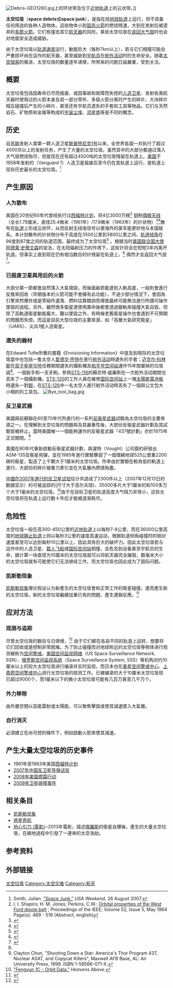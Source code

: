[[File:Debris-GEO1280.jpg|thumb]]上的环状带及位于[[近地轨道|近地轨道]]上的云状带。]]

'''太空垃圾'''（'''space debris'''或'''space junk'''），是指在绕[[地球轨道|地球轨道]]上运行，但不具备任何用途的各种人造物体。这些物体小到[[固态火箭|固态火箭]]的燃烧残渣，大到在发射后被遗弃的[[多節火箭|多節火箭]]。它们有撞击其它[[航天器|航天器]]的风险，某些太空垃圾在[[返回大气层|返回大气层]]时也会对地面安全造成威胁。

由于太空垃圾以[[轨道速度|轨道速度]]运行，動能巨大（每秒7km以上），若与它们相撞可能会严重损坏尚在运作的航天器，甚至威胁到[[宇航员|宇航员]]在[[舱外活动|舱外活动]]时的生命安全。随着[[太空探索|太空探索]]的推进，太空垃圾的数量逐年递增，所带来的问题日益嚴重，受到关注。

== 概要 ==
太空垃圾包括因寿命已尽而报废、或因事故和故障而失控的[[人造卫星|人造卫星]]、发射各类航天器时使用过的火箭本身及其一部分零件、多级火箭分离时产生的碎片、大块碎片相互碰撞后产生的小碎片、甚至还有宇航员遗失的手套和工具等物品。它们与天然岩石、矿物质和金属等构成的[[宇宙尘埃|宇宙尘埃]]、[[流星体|流星体]]等是不同的概念。

== 历史 ==
自[[苏联|苏联]]发射人类第一颗人造卫星[[斯普特尼克1号|斯普特尼克1号]]以来，全世界各国一共执行了超过4000次以上的发射任务，产生了大量的太空垃圾。虽然其中的大部分都通过落入大气层燃烧殆尽，但是现在还有超过4500吨的太空垃圾残留在轨道上。[[美国|美国]]于1958年发射的{{tsl|en|Vanguard 1|尖兵1号}}（Vanguard 1）人造卫星报废后至今仍在其轨道上运行，是轨道上现存历史最长的太空垃圾。<ref name="usaweekend">Smith, Julian. [http://www.usaweekend.com/07_issues/070826/070826space.html#junk "Space Junk."]{{dead link|date=2017年12月 |bot=InternetArchiveBot |fix-attempted=yes }} ''USA Weekend'', 26 August 2007.</ref>

== 产生原因 ==
=== 人为散布 ===
美国在20世纪60年代曾经执行过[[西福特计划|西福特计划]]，将4亿3000万根<ref>I. I. Shapiro; H. M. Jones; Perkins, C.W.: [http://ieeexplore.ieee.org/xpl/freeabs_all.jsp?tp=&arnumber=1444922&isnumber=31060 Orbital properties of the West Ford dipole belt] {{Wayback|url=http://ieeexplore.ieee.org/xpl/freeabs_all.jsp?tp=&arnumber=1444922&isnumber=31060 |date=20130729104408 }}; Proceedings of the IEEE; Volume 52, Issue 5, May 1964 Page(s): 469 - 518 (Abstract, english)</ref> [[铜|铜]]制[[偶极天线|偶极天线]]（全长1.78厘米，直径25.4微米（1961年）/17.8微米（1963年）的针状物）<ref name="Lovelletal1962">{{citation
 | title = West Ford Project, Interference to Astronomy from Belts of Orbiting Dipoles (Needles)
 | last1 = Lovell
 | first1 = A. C. B.
 | last2 = Blackwell
 | first2 = M. Ryle
 | last3 = D. E.
 | last4 = Wilson
 | first4 = R.
 | date = June 1962
 | journal = Quarterly Journal of the Royal Astronomical Society
 | volume = 3
 | page = 100
 | url = http://adsabs.harvard.edu/abs/1962QJRAS...3..100L
 | accessdate = 2011-10-20
 | archive-date = 2018-08-09
 | archive-url = https://web.archive.org/web/20180809114404/http://adsabs.harvard.edu/abs/1962QJRAS...3..100L
 | dead-url = no
 }}</ref><ref name="Wiedemannetal2001">{{citation
 | title = Modeling of copper needle clusters from the West Ford Dipole experiments
 | last1 = Wiedemann
 | first1 = C.
 | last2 = Bendisch
 | first2 = J.
 | last3 = Krag
 | first3 = H.
 | last4 = Wegener
 | first4 = P.
 | last5 = Rex
 | first5 = D.
 | journal = Proceedings of the Third European Conference on Space Debris
 | editor1-last = Sawaya-Lacoste
 | editor1-first = Huguette
 | volume = 1
 | publication-place = Noordwijk, Netherlands
 | place = Darmstadt, Germany
 | publisher = ESA Publications Division
 | isbn = 92-9092-733-X
 | pages = 315–320
 | date = March 19–21, 2001
 | publication-date = October 2001
 | url = http://adsabs.harvard.edu/abs/2001ESASP.473..315W
 | accessdate = 2011-10-20
 | archive-date = 2018-08-09
 | archive-url = https://web.archive.org/web/20180809112227/http://adsabs.harvard.edu/abs/2001ESASP.473..315W
 | dead-url = no
 }}</ref>散布在[[轨道|轨道]]上形成云状环，从而反射无线电信号以便海外的美军能更好地与本国联系。本计划散布的针状物分布于高度在3500公里到3800公里之间，[[轨道倾角|轨道倾角]]在96度到87度之间的轨道范围，最终成为了太空垃圾<ref name="debris">{{citation
 | url = http://iaaweb.org/iaa/Studies/spacedebrismitigation.pdf
 | format = PDF
 | publisher = International Academy of Astronautics
 | publication-place = Paris, France
 | edition = Final Issue Approved for Publication
 | title = Position Paper on Space Debris Mitigation - Implementing Zero Debris Creation Zones
 | journal = International Academy of Astronautics
 | date = 2005-10-12
 | publication-date = 2005-10-15
 | access-date = 2011-10-20
 | archive-url = https://web.archive.org/web/20120205215712/http://iaaweb.org/iaa/Studies/spacedebrismitigation.pdf
 | archive-date = 2012-02-05
 | dead-url = yes
 }}</ref>
。根据当时[[美国常驻联合国代表列表|美国联合国大使]][[阿德莱·史蒂文森|阿德莱·史蒂文森]]的说法，在太阳辐射压力的作用下，这些针将会在短短3年内离开轨道。但事实上直到现在仍有相当数目的针残留在轨道上，<ref name="vt">{{citation 
 |url=http://www.aoe.vt.edu/~cdhall/Space/archives/000289.html 
 |title=West Ford dipoles 
 |last1=Hall 
 |first1=Christopher D. 
 |publication-place=Blacksburg, Virginia 
 |publisher=Virginia Tech Department of Aerospace and Ocean Engineering 
 |date=2003-09-18 
 |quote=many clumps of the needles are indeed still in orbit 
 |deadurl=yes 
 |archiveurl=https://web.archive.org/web/20070312200131/http://www.aoe.vt.edu/~cdhall/Space/archives/000289.html 
 |archivedate=2007-03-12 
 |accessdate=2011-10-20 
 }}</ref> 偶然才会返回大气层<ref name="rae">{{citation
 | url = http://satlist.nl/RAE/RAE1963.doc
 | title = RAE Table of Earth Satellites
 | date = 2008-01-20
 | page = 34
 | quote = 148 pieces, 94 have decayed
 | publisher = Royal Aerospace Establishment / Defence Research Agency
 | publication-place = Farnborough, England
 | place = Medemblik, The Netherlands
 | editor1-last = Barhorst
 | editor1-first = L.J.C.
 | accessdate = 2011-10-20
 | archive-date = 2011-10-03
 | archive-url = https://web.archive.org/web/20111003173206/http://satlist.nl/RAE/RAE1963.doc
 | dead-url = no
 }}</ref>。

=== 已报废卫星與用后的火箭 ===
大部分第一節都會自然落入大氣燒毀，而後面級若能達到入軌高度，一般則會進行反推來回收（早期版本的火箭可能不會擁有此功能），不過少部分情況下，會因為引擎突然爆炸或是零組件遺落、燃料估算錯誤而導致最終可能無法進行所謂可操作墜毀的過程。另外，雖然很多衛星達使用壽命後都會透過變軌來碰撞大氣自毀，但除了高軌道衛星動能龐大、難以墜毀之外，有時候老舊衛星操作也會遇到不可預期的問題而失控。而這是目前大型垃圾的主要來源，如「高層大氣研究衛星」（UARS）、尖兵1號人造衛星。

=== 遗失的器材 ===
在Edward Tufte所著的書籍《Envisioning Information》中提及到現存的太空垃圾當中也包括一隻太空人[[爱德华·怀特|爱德华·怀特]]在進行[[舱外活动|舱外活动]]時遺失的手套；[[迈克尔·科林斯|迈克尔·科林斯]]在[[双子星座10号|双子星座10号]]任務期間遺失的攝影機及[[和平号空间站|和平号空间站]]運作15年間棄掉的垃圾袋<ref name="usaweekend"/>、一個扳手和一支牙刷。參與[[STS-116|STS-116]]的蘇尼特·威廉斯在一次舱外活动期間也丟失了一個攝影機。[[STS-120|STS-120]]的工作人員在維修[[国际空间站|国际空间站]]上一塊[[太陽能電池板|太陽能電池板]]時遺失一對[[鉗|鉗]]，在[[STS-126|STS-126]]中一名太空人進行舱外活动時丟失了一個與公文包大小相約的工具包。
[[Image:Bye_tool_bag.jpg|thumb]]

=== 反卫星武器 ===
美國與前蘇聯在60至70年代所進行的一系列[[反卫星导弹|反衞星武器]]試驗為太空垃圾的主要來源之一。在理解到太空垃圾的問題與及其嚴重性後，大部份反衞星武器計劃及其試驗皆被終止。當時美國唯一一個能夠運作的反衞星武器「437號計劃」亦於1975年正式關閉。<ref>Clayton Chun, "Shooting Down a Star: America's Thor Program 437, Nuclear ASAT, and Copycat Killers", Maxwell AFB Base, AL: Air University Press, 1999. ISBN 1-58566-071-X.</ref>

美國在80年代重新啟動反衞星武器計劃，與渥特（Vought）公司簽約研發出ASM-135反衞星飛彈，並在1985年進行實驗擊毀了一個環繞地球525公里重2200磅的衞星，製造了上千顆大于1厘米的太空垃圾。所幸由於實驗在較為低的軌道上進行，大部份的碎片被重力牽引並在大氣層內燃燒殆盡。

[[2007年中国反卫星导弹试验|中國在2007年進行的反卫星试验]]估计共造成了2300件以上（2007年12月13日的数据显示）的可被追踪的(尺寸大于高尔夫球)、35000多片大于1厘米的和100多万个大于1毫米的太空垃圾。<ref>[http://www.heavens-above.com/orbitdisplay.asp?lat=0&lng=0&alt=0&loc=Unspecified&TZ=CET&satid=25730 "Fengyun 1C - Orbit Data."]{{dead link|date=2017年12月 |bot=InternetArchiveBot |fix-attempted=yes }} ''Heavens Above''.</ref>由于在目标卫星的轨道高度大气阻力非常小，这些太空垃圾将在轨道上运行数十年后才能被逐渐耗尽。

== 危险性 ==
太空垃圾一般在高300-450公里的[[近地轨道|近地轨道]]上以每秒7-8公里，而在36000公里高度的[[地球静止轨道|地球静止轨道]]上则以每秒3公里的速度高速运动，根据轨道倾角碰撞时的相对速度甚至可以达到每秒10公里以上，因此具有巨大的破坏力。因此太空垃圾若与运作中的人造卫星、[[载人飞船|载人飞船]]或[[国际空间站|国际空间站]]相撞，会危及到设备甚至宇航员的生命，据计算一块直径为10厘米的太空垃圾就可以将航天器完全摧毁，数毫米大小的太空垃圾就有可能使它们无法继续工作。而太空垃圾也因此成为了国际问题。

=== 凯斯勒现象 ===
[[凯斯勒现象|凯斯勒现象]]理论假设认为新產生的太空垃圾會和正常工作的衛星碰撞，進而產生新的太空垃圾。新的太空垃圾繼續加重已有的問題，產生連鎖反應。<ref name="kessler">{{cite journal | author=Donald J. Kessler and Burton G. Cour-Palais | title=Collision Frequency of Artificial Satellites: The Creation of a Debris Belt | journal=Journal of Geophysical Research | year=1978 | volume=83 | pages=63 | url=http://www.sciencedirect.com/science?_ob=ArticleURL&_udi=B6V3S-479D818-9&_coverDate=12%2F31%2F1991&_alid=370611327&_rdoc=1&_fmt=&_orig=search&_qd=1&_cdi=5738&_sort=d&view=c&_acct=C000047944&_version=1&_urlVersion=0&_userid=918210&md5=6e09639c04a6e77b992efc3decabfc40 | access-date=2010-09-01 | archive-date=2009-05-02 | archive-url=https://web.archive.org/web/20090502064230/http://www.sciencedirect.com/science?_ob=ArticleURL&_udi=B6V3S-479D818-9&_coverDate=12%2F31%2F1991&_alid=370611327&_rdoc=1&_fmt=&_orig=search&_qd=1&_cdi=5738&_sort=d&view=c&_acct=C000047944&_version=1&_urlVersion=0&_userid=918210&md5=6e09639c04a6e77b992efc3decabfc40 | dead-url=no }}</ref>
{{Citation needed|有些學者認為，当太空垃圾的密度达到一定程度时，会造成太空垃圾布满[[近地轨道|近地轨道]]，令人类在数百年内无法进行太空探索甚至使用人造卫星。|time=2021-03-28T04:52:33+00:00}}

== 应对方法 ==
=== 观测与追踪 ===
尽管太空垃圾的数目与日俱增，<ref>{{Cite web |url=http://orbitaldebris.jsc.nasa.gov/newsletter/newsletter.html |title=Orvital Debris Quarterly News |accessdate=2010-09-01 |archive-date=2010-05-27 |archive-url=https://web.archive.org/web/20100527091008/http://orbitaldebris.jsc.nasa.gov/newsletter/newsletter.html |dead-url=no }}</ref> 由于它们都在各自不同的轨道上运转，想要将它们回收或是控制非常困难。为了防止碰撞而对地球附近的太空垃圾等物体进行观测被称为[[空间警戒|空间警戒]]。[[美国空间监视网络|美国空间监视网络]]（US Space Surveillance Network, SSN）、[[俄罗斯空间监视系统|俄罗斯空间监视系统]]（Space Surveillance System, SSS）等机构对约10厘米以上的较大太空垃圾进行编录并实时监视，而日本也在[[美星空间警戒中心|美星空间警戒中心]]、[[上斋原空间警戒中心|上斋原空间警戒中心]]进行太空垃圾的观测工作。已被编录的大于10厘米太空垃圾现已超过9000个，而1毫米以下的微小太空垃圾可能有几百万甚至几千万个。

=== 外力移除 ===
由外層空間以高能雷射或太陽能，可以聚焦擊毀或使其減速墜入大氣層。

=== 自行消灭 ===
必須建立在尚可控的條件下，例如啟動火箭來使其減速。

== 产生大量太空垃圾的历史事件 ==
*1961年至1963年美国[[西福特计划|西福特计划]]
*[[2007年中国反卫星导弹试验|2007年中国反卫星导弹试验]]
*[[燃霜行动|2008年美国燃霜行动]]
*[[2009年卫星碰撞事件|2009年卫星碰撞事件]]

== 相关条目 ==
*[[凯斯勒现象|凯斯勒现象]]
*[[惑星奇航|惑星奇航]]
*[[地心引力_(電影)|地心引力 (電影)]]─2013年電影，描述[[俄羅斯|俄羅斯]]的衛星自爆後，產生的大量太空垃圾，在繞地過程中引發了一連串的太空浩劫。

== 参考资料 ==
{{reflist}}

== 外部链接 ==

{{Authority control}}
[[Category:太空垃圾|]]
[[Category:太空灾难|Category:太空灾难]]
[[Category:航天|Category:航天]]